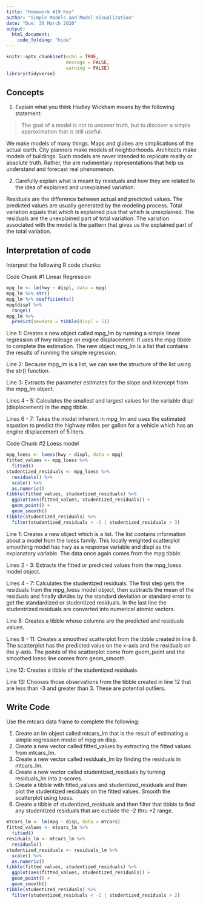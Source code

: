 ```yaml
---
title: "Homework #19 Key"
author: "Simple Models and Model Visualization"
date: "Due: 30 March 2020"
output:
  html_document:
    code_folding: "hide"
---
```


```r
knitr::opts_chunk$set(echo = TRUE,
                      message = FALSE,
                      warning = FALSE)
library(tidyverse)
```

## Concepts  

1.  Explain what you think Hadley Wickham means by the following statement:

> The goal of a model is not to uncover truth, but to discover a simple approximation that is still useful.  

We make models of many things. Maps and globes are simplications of the actual earth. City planners make models of neighborhoods. Architects make models of buildings. Such models are never intended to replicate reality or absolute truth. Rather, the are rudimentary representations that help us understand and forecast real phenomenon. 

2.  Carefully explain what is meant by residuals and how they are related to the idea of explained and unexplained variation.  

Residuals are the difference between actual and predicted values. The predicted values are usually generated by the modeling process. Total variation equals that which is explained plus that which is unexplained. The residuals are the unexplained part of total variation. The variation associated with the model is the pattern that gives us the explained part of the total variation.  
    
## Interpretation of code  

Interpret the following R code chunks: 

Code Chunk #1 Linear Regression

```r
mpg_lm <- lm(hwy ~ displ, data = mpg)
mpg_lm %>% str()
mpg_lm %>% coefficients()
mpg$displ %>%
  range()
mpg_lm %>%
  predict(newdata = tibble(displ = 5))
```

Line 1: Creates a new object called mpg_lm by running a simple linear regression of hwy mileage on engine displacement. It uses the mpg tibble to complete the estimation. The new object mpg_lm is a list that contains the results of running the simple regression.  

Line 2: Because mpg_lm is a list, we can see the structure of the list using the str() function.  

Line 3: Extracts the parameter estimates for the slope and intercept from the mpg_lm object.  

Lines 4 - 5: Calculates the smallest and largest values for the variable displ (displacement) in the mpg tibble.  

Lines 6 - 7: Takes the model inherent in mpg_lm and uses the estimated equation to predict the highway miles per gallon for a vehicle which has an engine displacement of 5 liters.

Code Chunk #2 Loess model

```r
mpg_loess <- loess(hwy ~ displ, data = mpg)
fitted_values <- mpg_loess %>%
  fitted()
studentized_residuals <- mpg_loess %>%
  residuals() %>% 
  scale() %>% 
  as.numeric()
tibble(fitted_values, studentized_residuals) %>% 
  ggplot(aes(fitted_values, studentized_residuals)) +
  geom_point() +
  geom_smooth()
tibble(studentized_residuals) %>% 
  filter(studentized_residuals < -3 | studentized_residuals > 3)
```  

Line 1:  Creates a new object which is a list. The list contains information about a model from the loess family. This locally weighted scatterplot smoothing model has hwy as a response variable and displ as the explanatory variable. The data once again comes from the mpg tibble.  

Lines 2 - 3: Extracts the fitted or predicted values from the mpg_loess model object.  

Lines 4 - 7: Calculates the studentized residuals. The first step gets the residuals from the mpg_loess model object, then subtracts the mean of the residuals and finally divides by the standard deviation or standard error to get the standardized or studentized residuals. In the last line the studentrized residuals are converted into numerical atomic vectors.

Line 8: Creates a tibble whose columns are the predicted and residuals values.  

Lines 9 - 11: Creates a smoothed scatterplot from the tibble created in line 8. The scatterplot has the predicted value on the x-axis and the residuals on the y-axis. The points of the scatterplot come from geom_point and the smoothed loess line comes from geom_smooth.  

Line 12: Creates a tibble of the studentized residuals.

Line 13: Chooses those observations from the tibble created in line 12 that are less than -3 and greater than 3. These are potential outliers.  

## Write Code

Use the mtcars data frame to complete the following:

1.  Create an lm object called mtcars_lm that is the result of estimating a simple regression model of mpg on disp.
1.  Create a new vector called fitted_values by extracting the fitted values from mtcars_lm.
1.  Create a new vector called residuals_lm by finding the residuals in mtcars_lm.
1.  Create a new vector called studentized_residuals by turning residuals_lm  into z-scores.
1.  Create a tibble with fitted_values and studentized_residuals and then plot the studentized residuals on the fitted values. Smooth the scatterplot using loess.
1.  Create a tibble of studentized_residuals and then filter that tibble to find any studentized residuals that are outside the -2 thru +2 range.


```r
mtcars_lm <- lm(mpg ~ disp, data = mtcars)
fitted_values <- mtcars_lm %>% 
  fitted()
residuals_lm <- mtcars_lm %>% 
  residuals()
studentized_residuals <- residuals_lm %>% 
  scale() %>% 
  as.numeric()
tibble(fitted_values, studentized_residuals) %>% 
  ggplot(aes(fitted_values, studentized_residuals)) +
  geom_point() +
  geom_smooth()
tibble(studentized_residuals) %>% 
  filter(studentized_residuals < -2 | studentized_residuals > 2)
```
